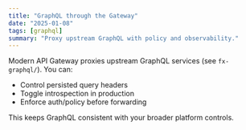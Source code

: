 ```yaml
---
title: "GraphQL through the Gateway"
date: "2025-01-08"
tags: [graphql]
summary: "Proxy upstream GraphQL with policy and observability."
---
```


Modern API Gateway proxies upstream GraphQL services (see `fx-graphql/`). You can:

- Control persisted query headers
- Toggle introspection in production
- Enforce auth/policy before forwarding

This keeps GraphQL consistent with your broader platform controls.

